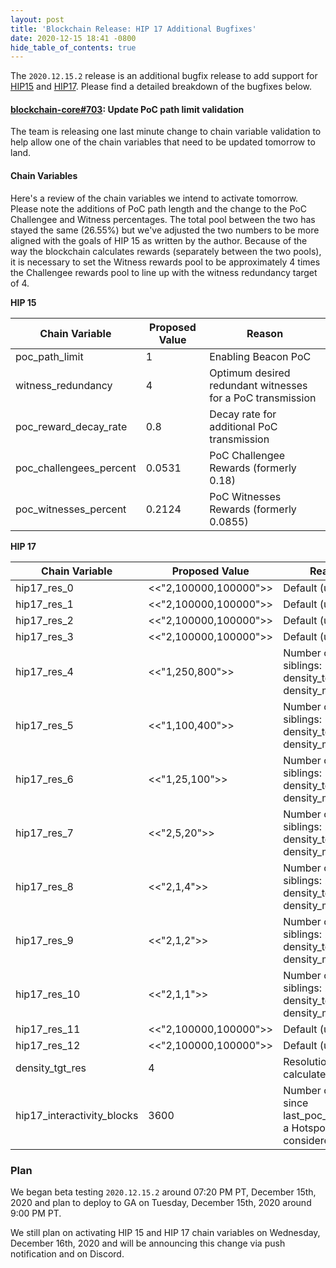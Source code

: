 ```yaml
---
layout: post
title: 'Blockchain Release: HIP 17 Additional Bugfixes'
date: 2020-12-15 18:41 -0800
hide_table_of_contents: true
---
```


The `2020.12.15.2` release is an additional bugfix release to add support for
[HIP15](https://github.com/helium/HIP/blob/master/0015-beaconing-rewards.md) and
[HIP17](https://github.com/helium/HIP/blob/master/0017-hex-density-based-transmit-reward-scaling.md).
Please find a detailed breakdown of the bugfixes below.

<!--truncate-->

#### [blockchain-core#703](https://github.com/helium/blockchain-core/pull/703): Update PoC path limit validation

The team is releasing one last minute change to chain variable validation to help allow one of the
chain variables that need to be updated tomorrow to land.

#### Chain Variables

Here's a review of the chain variables we intend to activate tomorrow. Please note the additions of
PoC path length and the change to the PoC Challengee and Witness percentages. The total pool between
the two has stayed the same (26.55%) but we've adjusted the two numbers to be more aligned with the
goals of HIP 15 as written by the author. Because of the way the blockchain calculates rewards
(separately between the two pools), it is necessary to set the Witness rewards pool to be
approximately 4 times the Challengee rewards pool to line up with the witness redundancy target
of 4.

**HIP 15**

| Chain Variable          | Proposed Value | Reason                                                     |
| ----------------------- | -------------- | ---------------------------------------------------------- |
| poc_path_limit          | 1              | Enabling Beacon PoC                                        |
| witness_redundancy      | 4              | Optimum desired redundant witnesses for a PoC transmission |
| poc_reward_decay_rate   | 0.8            | Decay rate for additional PoC transmission                 |
| poc_challengees_percent | 0.0531         | PoC Challengee Rewards (formerly 0.18)                     |
| poc_witnesses_percent   | 0.2124         | PoC Witnesses Rewards (formerly 0.0855)                    |

**HIP 17**

| Chain Variable             | Proposed Value        | Reason                                                                   |
| -------------------------- | --------------------- | ------------------------------------------------------------------------ |
| hip17_res_0                | <<"2,100000,100000">> | Default (unused)                                                         |
| hip17_res_1                | <<"2,100000,100000">> | Default (unused)                                                         |
| hip17_res_2                | <<"2,100000,100000">> | Default (unused)                                                         |
| hip17_res_3                | <<"2,100000,100000">> | Default (unused)                                                         |
| hip17_res_4                | <<"1,250,800">>       | Number of siblings: 1, density_tgt: 250, density_max: 800                |
| hip17_res_5                | <<"1,100,400">>       | Number of siblings: 1, density_tgt: 100, density_max: 400                |
| hip17_res_6                | <<"1,25,100">>        | Number of siblings: 1, density_tgt: 25, density_max: 100                 |
| hip17_res_7                | <<"2,5,20">>          | Number of siblings: 2, density_tgt: 5, density_max: 20                   |
| hip17_res_8                | <<"2,1,4">>           | Number of siblings: 2, density_tgt: 1, density_max: 4                    |
| hip17_res_9                | <<"2,1,2">>           | Number of siblings: 2, density_tgt: 1, density_max: 2                    |
| hip17_res_10               | <<"2,1,1">>           | Number of siblings: 2, density_tgt: 1, density_max: 1                    |
| hip17_res_11               | <<"2,100000,100000">> | Default (unused)                                                         |
| hip17_res_12               | <<"2,100000,100000">> | Default (unused)                                                         |
| density_tgt_res            | 4                     | Resolution to calculate density                                          |
| hip17_interactivity_blocks | 3600                  | Number of blocks since last_poc_challenge a Hotspot is considered active |

### Plan

We began beta testing `2020.12.15.2` around 07:20 PM PT, December 15th, 2020 and plan to deploy to
GA on Tuesday, December 15th, 2020 around 9:00 PM PT.

We still plan on activating HIP 15 and HIP 17 chain variables on Wednesday, December 16th, 2020 and
will be announcing this change via push notification and on Discord.
